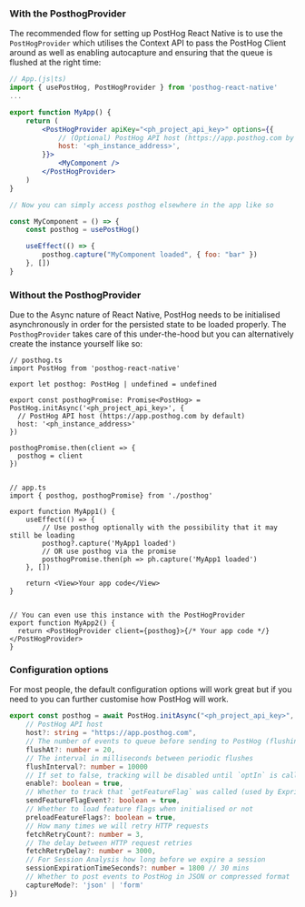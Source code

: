 ### With the PosthogProvider

The recommended flow for setting up PostHog React Native is to use the `PostHogProvider` which utilises the Context API to pass the PostHog Client around as well as enabling autocapture and ensuring that the queue is flushed at the right time:

```jsx
// App.(js|ts)
import { usePostHog, PostHogProvider } from 'posthog-react-native'
...

export function MyApp() {
    return (
        <PostHogProvider apiKey="<ph_project_api_key>" options={{
            // (Optional) PostHog API host (https://app.posthog.com by default)
            host: '<ph_instance_address>',
        }}>
            <MyComponent />
        </PostHogProvider>
    )
}

// Now you can simply access posthog elsewhere in the app like so

const MyComponent = () => {
    const posthog = usePostHog()

    useEffect(() => {
        posthog.capture("MyComponent loaded", { foo: "bar" })
    }, [])
}
```


### Without the PosthogProvider

Due to the Async nature of React Native, PostHog needs to be initialised asynchronously in order for the persisted state to be loaded properly. The `PosthogProvider` takes care of this under-the-hood but you can alternatively create the instance yourself like so:

```tsx
// posthog.ts
import PostHog from 'posthog-react-native'

export let posthog: PostHog | undefined = undefined

export const posthogPromise: Promise<PostHog> = PostHog.initAsync('<ph_project_api_key>', {
  // PostHog API host (https://app.posthog.com by default)
  host: '<ph_instance_address>'
})

posthogPromise.then(client => {
  posthog = client
})


// app.ts
import { posthog, posthogPromise} from './posthog'

export function MyApp1() {
    useEffect(() => {
        // Use posthog optionally with the possibility that it may still be loading
        posthog?.capture('MyApp1 loaded')
        // OR use posthog via the promise
        posthogPromise.then(ph => ph.capture('MyApp1 loaded')
    }, [])

    return <View>Your app code</View>
}


// You can even use this instance with the PostHogProvider
export function MyApp2() {
  return <PostHogProvider client={posthog}>{/* Your app code */}</PostHogProvider>
}
```

### Configuration options

For most people, the default configuration options will work great but if you need to you can further customise how PostHog will work.

```ts
export const posthog = await PostHog.initAsync("<ph_project_api_key>", {
    // PostHog API host
    host?: string = "https://app.posthog.com",
    // The number of events to queue before sending to PostHog (flushing)
    flushAt?: number = 20,
    // The interval in milliseconds between periodic flushes
    flushInterval?: number = 10000
    // If set to false, tracking will be disabled until `optIn` is called
    enable?: boolean = true,
    // Whether to track that `getFeatureFlag` was called (used by Expriements)
    sendFeatureFlagEvent?: boolean = true,
    // Whether to load feature flags when initialised or not
    preloadFeatureFlags?: boolean = true,
    // How many times we will retry HTTP requests
    fetchRetryCount?: number = 3,
    // The delay between HTTP request retries
    fetchRetryDelay?: number = 3000,
    // For Session Analysis how long before we expire a session
    sessionExpirationTimeSeconds?: number = 1800 // 30 mins
    // Whether to post events to PostHog in JSON or compressed format
    captureMode?: 'json' | 'form'
})
```
